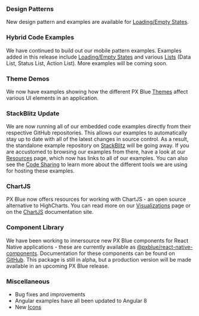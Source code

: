 ### Design Patterns

New design pattern and examples are available for [Loading/Empty States](/patterns/empty-states).

### Hybrid Code Examples

We have continued to build out our mobile pattern examples. Examples added in this release include [Loading/Empty States](/patterns/empty-states) and various [Lists](/patterns/lists) (Data List, Status List, Action List). More examples will be coming soon.

### Theme Demos

We now have examples showing how the different PX Blue [Themes](/style/themes) affect various UI elements in an application.

### StackBlitz Update

We are now running all of our embedded code examples directly from their respective GitHub repositories. This allows our examples to automatically stay up to date with all of the latest changes in source control. As a result, the standalone example repository on [StackBlitz](https://stackblitz.com/@px-blue) will be going away. If you are accustomed to browsing our examples from there, have a look at our [Resources](/resources) page, which now has links to all of our examples. You can also see the [Code Sharing](/community/innersourcing) to learn more about the different tools we are using for hosting these examples.

### ChartJS

PX Blue now offers resources for working with ChartJS - an open source alternative to HighCharts. You can read more on our [Visualizations](/patterns/visualizations) page or on the [ChartJS](https://www.chartjs.org) documentation site.

### Component Library

We have been working to innersource new PX Blue components for React Native applications - these are currently available as [@pxblue/react-native-components](https://www.npmjs.com/package/@pxblue/react-native-components). Documentation for these components can be found on [GitHub](https://github.com/pxblue/react-native-component-library/tree/dev/docs). This package is still in alpha, but a production version will be made available in an upcoming PX Blue release.

### Miscellaneous

-   Bug fixes and improvements
-   Angular examples have all been updated to Angular 8
-   New [Icons](/style/iconography)
